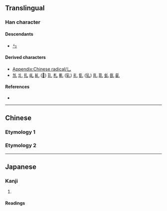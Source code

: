 {{also|し|レ}}
{{character info}}
{{character info|⺃}}
==Translingual==
{{stroke order|type=animate}}

===Han character===
{{Han char|rn=5|rad=乙|as=00|sn=1|var=1|four=10000|canj=LU,XLU}}

====Descendants====
* [[ㄣ]]

====Derived characters====
* [[Appendix:Chinese radical/乚]]
* [[劜]] [[圠]] [[扎]] [[乢]] [[糺]] ([[𫄙]]) [[玌]] [[札]] [[軋]] ([[轧]]) [[礼]] [[釓]] ([[钆]]) [[癿]] [[耴]] [[虬]] [[臫]] [[齓]]

====References====
* {{Han ref|kx=0083.170|dkj=00163|hdz=10048.041|uh=4E5A|ud=20058}}

----

==Chinese==

===Etymology 1===
{{zh-see|乙|v}}

===Etymology 2===
{{zh-see|隱|v}}

----

==Japanese==

===Kanji===
{{ja-kanji|grade=|rs=乙00}}

# {{alternative form of|ja|隠}}

====Readings====
{{ja-readings
|goon=おん
|kanon=いん
|kun=かく-れる
}}